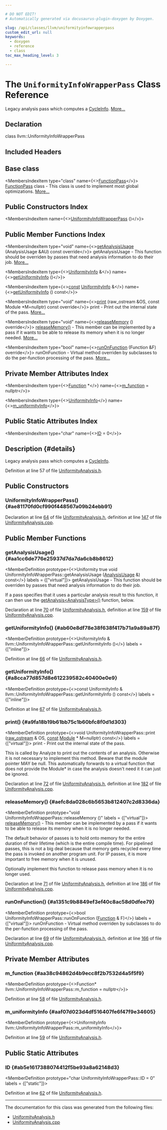 ```yaml
---

# DO NOT EDIT!
# Automatically generated via docusaurus-plugin-doxygen by Doxygen.

slug: /api/classes/llvm/uniformityinfowrapperpass
custom_edit_url: null
keywords:
  - doxygen
  - reference
  - class
toc_max_heading_level: 3

---
```





# The `UniformityInfoWrapperPass` Class Reference

<DoxygenPage pluginConfig={pluginConfig}>

Legacy analysis pass which computes a <a href="/docs/api/namespaces/llvm/#afdb65a469d6a946a06be1765b1d8b5b4">CycleInfo</a>. <a href="#details">More...</a>

## Declaration

<CodeBlock>class llvm::UniformityInfoWrapperPass</CodeBlock>

## Included Headers

<IncludesList>
<IncludesListItem
  filePath="llvm/Analysis/UniformityAnalysis.h"
  permalink="/docs/api/files/include/include/llvm/include/llvm/analysis/uniformityanalysis-h"
  isLocal="true" />
</IncludesList>

## Base class

<MembersIndex>

<MembersIndexItem
  type="class"
  name={<><a href="/docs/api/classes/llvm/functionpass">FunctionPass</a></>}>
<a href="/docs/api/classes/llvm/functionpass">FunctionPass</a> class - This class is used to implement most global optimizations. <a href="/docs/api/classes/llvm/functionpass/#details">More...</a>
</MembersIndexItem>

</MembersIndex>

## Public Constructors Index

<MembersIndex>

<MembersIndexItem
  name={<><a href="#ae81170fd0cf990f448567a09b24ebb91">UniformityInfoWrapperPass</a> ()</>}>
</MembersIndexItem>

</MembersIndex>

## Public Member Functions Index

<MembersIndex>

<MembersIndexItem
  type="void"
  name={<><a href="#aa1cc6de776e25937d7da7da6cb8b8612">getAnalysisUsage</a> (AnalysisUsage &amp;AU) const override</>}>
getAnalysisUsage - This function should be overriden by passes that need analysis information to do their job. <a href="#aa1cc6de776e25937d7da7da6cb8b8612">More...</a>
</MembersIndexItem>

<MembersIndexItem
  type={<><a href="/docs/api/namespaces/llvm/#a00a2f5a62b5d5d5b6b0e143c4d30041f">UniformityInfo</a> &amp;</>}
  name={<><a href="#ab60e8df78e38f638f417b71a9a89a87f">getUniformityInfo</a> ()</>}>
</MembersIndexItem>

<MembersIndexItem
  type={<><a href="/docs/api/files/lib/lib/target/lib/target/aarch64/aarch64promoteconstant-cpp/#a90f8350fecae261c25be85d38b451bff">const</a> <a href="/docs/api/namespaces/llvm/#a00a2f5a62b5d5d5b6b0e143c4d30041f">UniformityInfo</a> &amp;</>}
  name={<><a href="#a8cca77d857d8e612239582c40400e0e9">getUniformityInfo</a> () const</>}>
</MembersIndexItem>

<MembersIndexItem
  type="void"
  name={<><a href="#a9fa18b19b61bb75c1b60bfc8f0d1d303">print</a> (raw&#95;ostream &amp;OS, const Module &#42;M=nullptr) const override</>}>
print - Print out the internal state of the pass. <a href="#a9fa18b19b61bb75c1b60bfc8f0d1d303">More...</a>
</MembersIndexItem>

<MembersIndexItem
  type="void"
  name={<><a href="#aefc8da028c6b5653b812407c2d8336da">releaseMemory</a> () override</>}>
<a href="#aefc8da028c6b5653b812407c2d8336da">releaseMemory()</a> - This member can be implemented by a pass if it wants to be able to release its memory when it is no longer needed. <a href="#aefc8da028c6b5653b812407c2d8336da">More...</a>
</MembersIndexItem>

<MembersIndexItem
  type="bool"
  name={<><a href="#a1351c9b8849ef3ef40c8ac58d0dfee79">runOnFunction</a> (Function &amp;F) override</>}>
runOnFunction - Virtual method overriden by subclasses to do the per-function processing of the pass. <a href="#a1351c9b8849ef3ef40c8ac58d0dfee79">More...</a>
</MembersIndexItem>

</MembersIndex>

## Private Member Attributes Index

<MembersIndex>

<MembersIndexItem
  type={<><a href="/docs/api/classes/llvm/function">Function</a> &#42;</>}
  name={<><a href="#aa38c94862d4b9ecc8f2b7532d4a5f5f9">m&#95;function</a> = nullptr</>}>
</MembersIndexItem>

<MembersIndexItem
  type={<><a href="/docs/api/namespaces/llvm/#a00a2f5a62b5d5d5b6b0e143c4d30041f">UniformityInfo</a></>}
  name={<><a href="#aaf07d023d4df516407fe6f47f9e34605">m&#95;uniformityInfo</a></>}>
</MembersIndexItem>

</MembersIndex>

## Public Static Attributes Index

<MembersIndex>

<MembersIndexItem
  type="char"
  name={<><a href="#ab5e1617388074412f5be93a8a62148d3">ID</a> = 0</>}>
</MembersIndexItem>

</MembersIndex>

## Description {#details}

Legacy analysis pass which computes a <a href="/docs/api/namespaces/llvm/#afdb65a469d6a946a06be1765b1d8b5b4">CycleInfo</a>.

Definition at line 57 of file <a href="/docs/api/files/include/include/llvm/include/llvm/analysis/uniformityanalysis-h">UniformityAnalysis.h</a>.

<SectionDefinition>

## Public Constructors

### UniformityInfoWrapperPass() {#ae81170fd0cf990f448567a09b24ebb91}

<MemberDefinition
  prototype="UniformityInfoWrapperPass::UniformityInfoWrapperPass ()">

Declaration at line <a href="/docs/api/files/include/include/llvm/include/llvm/analysis/uniformityanalysis-h/#l00064">64</a> of file <a href="/docs/api/files/include/include/llvm/include/llvm/analysis/uniformityanalysis-h">UniformityAnalysis.h</a>, definition at line <a href="/docs/api/files/lib/lib/analysis/uniformityanalysis-cpp/#l00147">147</a> of file <a href="/docs/api/files/lib/lib/analysis/uniformityanalysis-cpp">UniformityAnalysis.cpp</a>.
</MemberDefinition>

</SectionDefinition>

<SectionDefinition>

## Public Member Functions

### getAnalysisUsage() {#aa1cc6de776e25937d7da7da6cb8b8612}

<MemberDefinition
  prototype={<>Uniformity true void UniformityInfoWrapperPass::getAnalysisUsage (<a href="/docs/api/classes/llvm/analysisusage">AnalysisUsage</a> &amp;) const</>}
  labels = {["virtual"]}>
getAnalysisUsage - This function should be overriden by passes that need analysis information to do their job.

If a pass specifies that it uses a particular analysis result to this function, it can then use the <a href="/docs/api/classes/llvm/pass/#a4863e5e463fb79955269fbf7fbf52b80">getAnalysis&lt;AnalysisType&gt;()</a> function, below.

Declaration at line <a href="/docs/api/files/include/include/llvm/include/llvm/analysis/uniformityanalysis-h/#l00070">70</a> of file <a href="/docs/api/files/include/include/llvm/include/llvm/analysis/uniformityanalysis-h">UniformityAnalysis.h</a>, definition at line <a href="/docs/api/files/lib/lib/analysis/uniformityanalysis-cpp/#l00159">159</a> of file <a href="/docs/api/files/lib/lib/analysis/uniformityanalysis-cpp">UniformityAnalysis.cpp</a>.
</MemberDefinition>

### getUniformityInfo() {#ab60e8df78e38f638f417b71a9a89a87f}

<MemberDefinition
  prototype={<>UniformityInfo &amp; llvm::UniformityInfoWrapperPass::getUniformityInfo ()</>}
  labels = {["inline"]}>

Definition at line <a href="/docs/api/files/include/include/llvm/include/llvm/analysis/uniformityanalysis-h/#l00066">66</a> of file <a href="/docs/api/files/include/include/llvm/include/llvm/analysis/uniformityanalysis-h">UniformityAnalysis.h</a>.
</MemberDefinition>

### getUniformityInfo() {#a8cca77d857d8e612239582c40400e0e9}

<MemberDefinition
  prototype={<>const UniformityInfo &amp; llvm::UniformityInfoWrapperPass::getUniformityInfo () const</>}
  labels = {["inline"]}>

Definition at line <a href="/docs/api/files/include/include/llvm/include/llvm/analysis/uniformityanalysis-h/#l00067">67</a> of file <a href="/docs/api/files/include/include/llvm/include/llvm/analysis/uniformityanalysis-h">UniformityAnalysis.h</a>.
</MemberDefinition>

### print() {#a9fa18b19b61bb75c1b60bfc8f0d1d303}

<MemberDefinition
  prototype={<>void UniformityInfoWrapperPass::print (<a href="/docs/api/classes/llvm/raw-ostream">raw&#95;ostream</a> &amp; OS, <a href="/docs/api/files/lib/lib/target/lib/target/aarch64/aarch64promoteconstant-cpp/#a90f8350fecae261c25be85d38b451bff">const</a> <a href="/docs/api/classes/llvm/module">Module</a> &#42; M=nullptr) const</>}
  labels = {["virtual"]}>
print - Print out the internal state of the pass.

This is called by Analyze to print out the contents of an analysis. Otherwise it is not necessary to implement this method. Beware that the module pointer MAY be null. This automatically forwards to a virtual function that does not provide the Module&#42; in case the analysis doesn&#39;t need it it can just be ignored.

Declaration at line <a href="/docs/api/files/include/include/llvm/include/llvm/analysis/uniformityanalysis-h/#l00072">72</a> of file <a href="/docs/api/files/include/include/llvm/include/llvm/analysis/uniformityanalysis-h">UniformityAnalysis.h</a>, definition at line <a href="/docs/api/files/lib/lib/analysis/uniformityanalysis-cpp/#l00182">182</a> of file <a href="/docs/api/files/lib/lib/analysis/uniformityanalysis-cpp">UniformityAnalysis.cpp</a>.
</MemberDefinition>

### releaseMemory() {#aefc8da028c6b5653b812407c2d8336da}

<MemberDefinition
  prototype="void UniformityInfoWrapperPass::releaseMemory ()"
  labels = {["virtual"]}>
<a href="#aefc8da028c6b5653b812407c2d8336da">releaseMemory()</a> - This member can be implemented by a pass if it wants to be able to release its memory when it is no longer needed.

The default behavior of passes is to hold onto memory for the entire duration of their lifetime (which is the entire compile time). For pipelined passes, this is not a big deal because that memory gets recycled every time the pass is invoked on another program unit. For IP passes, it is more important to free memory when it is unused.

Optionally implement this function to release pass memory when it is no longer used.

Declaration at line <a href="/docs/api/files/include/include/llvm/include/llvm/analysis/uniformityanalysis-h/#l00071">71</a> of file <a href="/docs/api/files/include/include/llvm/include/llvm/analysis/uniformityanalysis-h">UniformityAnalysis.h</a>, definition at line <a href="/docs/api/files/lib/lib/analysis/uniformityanalysis-cpp/#l00186">186</a> of file <a href="/docs/api/files/lib/lib/analysis/uniformityanalysis-cpp">UniformityAnalysis.cpp</a>.
</MemberDefinition>

### runOnFunction() {#a1351c9b8849ef3ef40c8ac58d0dfee79}

<MemberDefinition
  prototype={<>bool UniformityInfoWrapperPass::runOnFunction (<a href="/docs/api/classes/llvm/function">Function</a> &amp; F)</>}
  labels = {["virtual"]}>
runOnFunction - Virtual method overriden by subclasses to do the per-function processing of the pass.

Declaration at line <a href="/docs/api/files/include/include/llvm/include/llvm/analysis/uniformityanalysis-h/#l00069">69</a> of file <a href="/docs/api/files/include/include/llvm/include/llvm/analysis/uniformityanalysis-h">UniformityAnalysis.h</a>, definition at line <a href="/docs/api/files/lib/lib/analysis/uniformityanalysis-cpp/#l00166">166</a> of file <a href="/docs/api/files/lib/lib/analysis/uniformityanalysis-cpp">UniformityAnalysis.cpp</a>.
</MemberDefinition>

</SectionDefinition>

<SectionDefinition>

## Private Member Attributes

### m&#95;function {#aa38c94862d4b9ecc8f2b7532d4a5f5f9}

<MemberDefinition
  prototype={<>Function&#42; llvm::UniformityInfoWrapperPass::m&#95;function = nullptr</>}>

Definition at line <a href="/docs/api/files/include/include/llvm/include/llvm/analysis/uniformityanalysis-h/#l00058">58</a> of file <a href="/docs/api/files/include/include/llvm/include/llvm/analysis/uniformityanalysis-h">UniformityAnalysis.h</a>.
</MemberDefinition>

### m&#95;uniformityInfo {#aaf07d023d4df516407fe6f47f9e34605}

<MemberDefinition
  prototype={<>UniformityInfo llvm::UniformityInfoWrapperPass::m&#95;uniformityInfo</>}>

Definition at line <a href="/docs/api/files/include/include/llvm/include/llvm/analysis/uniformityanalysis-h/#l00059">59</a> of file <a href="/docs/api/files/include/include/llvm/include/llvm/analysis/uniformityanalysis-h">UniformityAnalysis.h</a>.
</MemberDefinition>

</SectionDefinition>

<SectionDefinition>

## Public Static Attributes

### ID {#ab5e1617388074412f5be93a8a62148d3}

<MemberDefinition
  prototype="char UniformityInfoWrapperPass::ID = 0"
  labels = {["static"]}>

Definition at line <a href="/docs/api/files/include/include/llvm/include/llvm/analysis/uniformityanalysis-h/#l00062">62</a> of file <a href="/docs/api/files/include/include/llvm/include/llvm/analysis/uniformityanalysis-h">UniformityAnalysis.h</a>.
</MemberDefinition>

</SectionDefinition>

<hr/>

The documentation for this class was generated from the following files:

<ul>
<li><a href="/docs/api/files/include/include/llvm/include/llvm/analysis/uniformityanalysis-h">UniformityAnalysis.h</a></li>
<li><a href="/docs/api/files/lib/lib/analysis/uniformityanalysis-cpp">UniformityAnalysis.cpp</a></li>
</ul>

</DoxygenPage>
